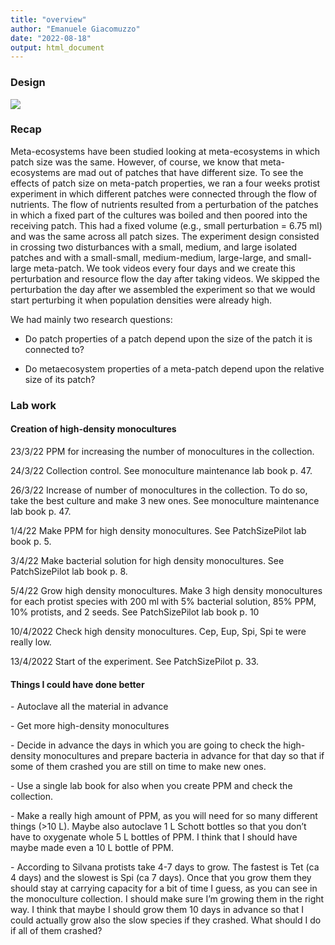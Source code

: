 ```yaml
---
title: "overview"
author: "Emanuele Giacomuzzo"
date: "2022-08-18"
output: html_document
---
```


### Design

![](images/Design.png)

### Recap

Meta-ecosystems have been studied looking at meta-ecosystems in which patch size was the same. However, of course, we know that meta-ecosystems are mad out of patches that have different size. To see the effects of patch size on meta-patch properties, we ran a four weeks protist experiment in which different patches were connected through the flow of nutrients. The flow of nutrients resulted from a perturbation of the patches in which a fixed part of the cultures was boiled and then poored into the receiving patch. This had a fixed volume (e.g., small perturbation = 6.75 ml) and was the same across all patch sizes. The experiment design consisted in crossing two disturbances with a small, medium, and large isolated patches and with a small-small, medium-medium, large-large, and small-large meta-patch. We took videos every four days and we create this perturbation and resource flow the day after taking videos. We skipped the perturbation the day after we assembled the experiment so that we would start perturbing it when population densities were already high.

We had mainly two research questions:

-   Do patch properties of a patch depend upon the size of the patch it is connected to?

-   Do metaecosystem properties of a meta-patch depend upon the relative size of its patch?

### Lab work

#### Creation of high-density monocultures

23/3/22 PPM for increasing the number of monocultures in the collection.

24/3/22 Collection control. See monoculture maintenance lab book p. 47.

26/3/22 Increase of number of monocultures in the collection. To do so, take the best culture and make 3 new ones. See monoculture maintenance lab book p. 47.

1/4/22 Make PPM for high density monocultures. See PatchSizePilot lab book p. 5.

3/4/22 Make bacterial solution for high density monocultures. See PatchSizePilot lab book p. 8.

5/4/22 Grow high density monocultures. Make 3 high density monocultures for each protist species with 200 ml with 5% bacterial solution, 85% PPM, 10% protists, and 2 seeds. See PatchSizePilot lab book p. 10

10/4/2022 Check high density monocultures. Cep, Eup, Spi, Spi te were really low.

13/4/2022 Start of the experiment. See PatchSizePilot p. 33.

#### Things I could have done better

\- Autoclave all the material in advance

\- Get more high-density monocultures

\- Decide in advance the days in which you are going to check the high-density monocultures and prepare bacteria in advance for that day so that if some of them crashed you are still on time to make new ones.

\- Use a single lab book for also when you create PPM and check the collection.

\- Make a really high amount of PPM, as you will need for so many different things (\>10 L). Maybe also autoclave 1 L Schott bottles so that you don't have to oxygenate whole 5 L bottles of PPM. I think that I should have maybe made even a 10 L bottle of PPM.

\- According to Silvana protists take 4-7 days to grow. The fastest is Tet (ca 4 days) and the slowest is Spi (ca 7 days). Once that you grow them they should stay at carrying capacity for a bit of time I guess, as you can see in the monoculture collection. I should make sure I'm growing them in the right way. I think that maybe I should grow them 10 days in advance so that I could actually grow also the slow species if they crashed. What should I do if all of them crashed?
